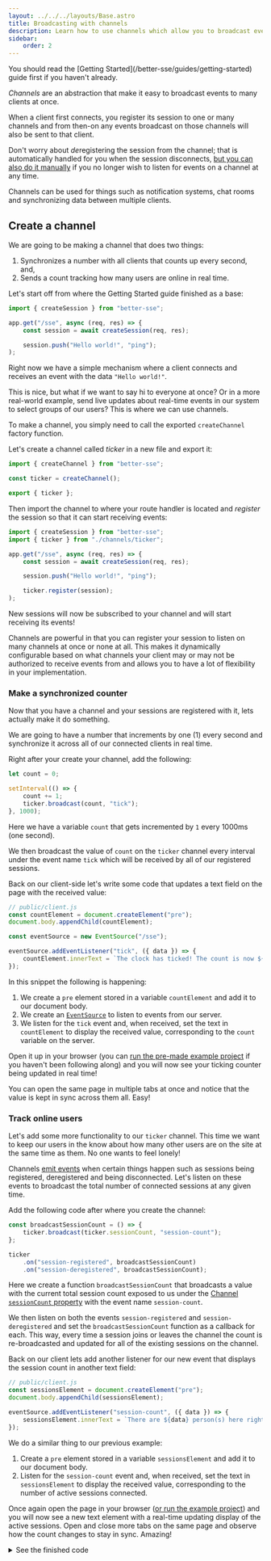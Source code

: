 ```yaml
---
layout: ../../../layouts/Base.astro
title: Broadcasting with channels
description: Learn how to use channels which allow you to broadcast events to many clients at once.
sidebar:
    order: 2
---
```




<Aside>
	You should read the [Getting Started](/better-sse/guides/getting-started) guide first if you haven't already.
</Aside>

*Channels* are an abstraction that make it easy to broadcast events to many clients at once.

When a client first connects, you register its session to one or many channels and from then-on any events broadcast on those channels will also be sent to that client.

Don't worry about *de*registering the session from the channel; that is automatically handled for you when the session disconnects, [but you can also do it manually](/better-sse/reference/api/#channelderegister-session-session--this) if you no longer wish to listen for events on a channel at any time.

Channels can be used for things such as notification systems, chat rooms and synchronizing data between multiple clients.

## Create a channel

We are going to be making a channel that does two things:

1. Synchronizes a number with all clients that counts up every second, and,
2. Sends a count tracking how many users are online in real time.

Let's start off from where the Getting Started guide finished as a base:

```typescript title="server.ts"
import { createSession } from "better-sse";

app.get("/sse", async (req, res) => {
	const session = await createSession(req, res);

	session.push("Hello world!", "ping");
);
```

Right now we have a simple mechanism where a client connects and receives an event with the data `"Hello world!"`.

This is nice, but what if we want to say hi to everyone at once? Or in a more real-world example, send live updates about real-time events in our system to select groups of our users? This is where we can use channels.

To make a channel, you simply need to call the exported `createChannel` factory function.

Let's create a channel called *ticker* in a new file and export it:

```typescript title="channels/ticker.ts"
import { createChannel } from "better-sse";

const ticker = createChannel();

export { ticker };
```

Then import the channel to where your route handler is located and *register* the session so that it can start receiving events:

```typescript title="server.ts" ins={2, 9} del={7}
import { createSession } from "better-sse";
import { ticker } from "./channels/ticker";

app.get("/sse", async (req, res) => {
	const session = await createSession(req, res);

	session.push("Hello world!", "ping");

	ticker.register(session);
);
```

New sessions will now be subscribed to your channel and will start receiving its events!

Channels are powerful in that you can register your session to listen on many channels at once or none at all. This makes it dynamically configurable based on what channels your client may or may not be authorized to receive events from and allows you to have a lot of flexibility in your implementation.

### Make a synchronized counter

Now that you have a channel and your sessions are registered with it, lets actually make it do something.

We are going to have a number that increments by one (1) every second and synchronize it across all of our connected clients in real time.

Right after your create your channel, add the following:

```typescript title="channels/ticker.ts"
let count = 0;

setInterval(() => {
	count += 1;
	ticker.broadcast(count, "tick");
}, 1000);
```

Here we have a variable `count` that gets incremented by `1` every 1000ms (one second).

We then broadcast the value of `count` on the `ticker` channel every interval under the event name `tick` which will be received by all of our registered sessions.

Back on our client-side let's write some code that updates a text field on the page with the received value:

```typescript
// public/client.js
const countElement = document.createElement("pre");
document.body.appendChild(countElement);

const eventSource = new EventSource("/sse");

eventSource.addEventListener("tick", ({ data }) => {
	countElement.innerText = `The clock has ticked! The count is now ${data}.`;
});
```

In this snippet the following is happening:

1. We create a `pre` element stored in a variable `countElement` and add it to our document body.
2. We create an [`EventSource`](https://developer.mozilla.org/en-US/docs/Web/API/EventSource) to listen to events from our server.
3. We listen for the `tick` event and, when received, set the text in `countElement` to display the received value, corresponding to the `count` variable on the server.

Open it up in your browser (you can [run the pre-made example project](https://github.com/MatthewWid/better-sse/tree/master/examples/channels) if you haven't been following along) and you will now see your ticking counter being updated in real time!

You can open the same page in multiple tabs at once and notice that the value is kept in sync across them all. Easy!

### Track online users

Let's add some more functionality to our `ticker` channel. This time we want to keep our users in the know about how many other users are on the site at the same time as them. No one wants to feel lonely!

Channels [emit events](https://nodejs.org/api/events.html#events_class_eventemitter) when certain things happen such as sessions being registered, deregistered and being disconnected. Let's listen on these events to broadcast the total number of connected sessions at any given time.

Add the following code after where you create the channel:

```typescript title="channel/ticker.ts"
const broadcastSessionCount = () => {
	ticker.broadcast(ticker.sessionCount, "session-count");
};

ticker
	.on("session-registered", broadcastSessionCount)
	.on("session-deregistered", broadcastSessionCount);
```

Here we create a function `broadcastSessionCount` that broadcasts a value with the current total session count exposed to us under the [Channel `sessionCount` property](/better-sse/reference/api/#channelsessioncount-number) with the event name `session-count`.

We then listen on both the events `session-registered` and `session-deregistered` and set the `broadcastSessionCount` function as a callback for each. This way, every time a session joins or leaves the channel the count is re-broadcasted and updated for all of the existing sessions on the channel.

Back on our client lets add another listener for our new event that displays the session count in another text field:

```typescript
// public/client.js
const sessionsElement = document.createElement("pre");
document.body.appendChild(sessionsElement);

eventSource.addEventListener("session-count", ({ data }) => {
	sessionsElement.innerText = `There are ${data} person(s) here right now!`;
});
```

We do a similar thing to our previous example:

1. Create a `pre` element stored in a variable `sessionsElement` and add it to our document body.
2. Listen for the `session-count` event and, when received, set the text in `sessionsElement` to display the received value, corresponding to the number of active sessions connected.

Once again open the page in your browser ([or run the example project](https://github.com/MatthewWid/better-sse/tree/master/examples/channels)) and you will now see a new text element with a real-time updating display of the active sessions. Open and close more tabs on the same page and observe how the count changes to stay in sync. Amazing!

<details>
	<summary>See the finished code</summary>

```typescript title="server.ts"
import express from "express";
import { createSession } from "better-sse";
import { ticker } from "./channels/ticker";

const app = express();

app.use(express.static("./public"));

app.get("/sse", async (req, res) => {
	const session = await createSession(req, res);

	ticker.register(session);
});

app.listen(8080);
```

```typescript title="channels/ticker.ts"
import { createChannel } from "better-sse";

const ticker = createChannel();

let count = 0;

setInterval(() => {
	ticker.broadcast(count++, "tick");
}, 1000);

const broadcastSessionCount = () => {
	ticker.broadcast(ticker.sessionCount, "session-count");
};

ticker
	.on("session-registered", broadcastSessionCount)
	.on("session-deregistered", broadcastSessionCount);

export { ticker };
```

```typescript
// public/client.js
const eventSource = new EventSource("/sse");

const sessionsElement = document.createElement("pre");
document.body.appendChild(sessionsElement);

eventSource.addEventListener("tick", ({ data }) => {
	countElement.innerText = `The clock has ticked! The count is now ${data}.`;
});

const countElement = document.createElement("pre");
document.body.appendChild(countElement);

eventSource.addEventListener("session-count", ({ data }) => {
	sessionsElement.innerText = `There are ${data} person(s) here right now!`;
});
```
</details>
